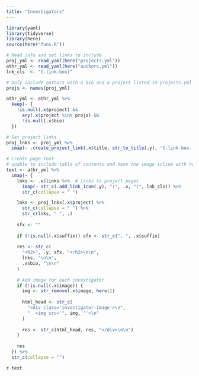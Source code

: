```yaml
---
title: "Investigators"
---
```


```r
library(yaml)
library(tidyverse)
library(here)
source(here("funs.R"))

# Read info and set links to include
proj_yml <- read_yaml(here("projects.yml"))
athr_yml <- read_yaml(here("authors.yml"))
lnk_cls  <- "{.link-box}"

# Only include authors with a bio and a project listed in projects.yml
projs <- names(proj_yml)

athr_yml <- athr_yml %>%
  keep(~ {
    !is.null(.x$project) &&
      any(.x$project %in% projs) &&
      !is.null(.x$bio)
  })

# Set project links
proj_lnks <- proj_yml %>%
  imap(~ .create_project_link(.x$title, str_to_title(.y), "{.link-box-fade}"))

# Create page text
# unable to include table of contents and have the image inline with heading
text <- athr_yml %>%
  imap(~ {
    lnks <- .x$links %>%  # links to project pages
      imap(~ str_c(.add_link_icon(.y), "(", .x, ")", lnk_cls)) %>%
      str_c(collapse = " ")

    lnks <- proj_lnks[.x$project] %>%
      str_c(collapse = " ") %>%
      str_c(lnks, " ", .)
    
    sfx <- ""
    
    if (!is.null(.x$suffix)) sfx <- str_c(", ", .x$suffix)
    
    res <- str_c(
      "<h2>", .y, sfx, "</h2>\n\n",
      lnks, "\n\n",
      .x$bio, "\n\n"
    )
    
    # Add image for each investigator
    if (!is.null(.x$image)) {
      img <- str_remove(.x$image, here())
      
      html_head <- str_c(
        "<div class='investigator-image'>\n",
        "  <img src='", img, "'>\n"
      )
      
      res <- str_c(html_head, res, "</div>\n\n")
    }
    
    res
  }) %>%
  str_c(collapse = "")
```

`r text`
